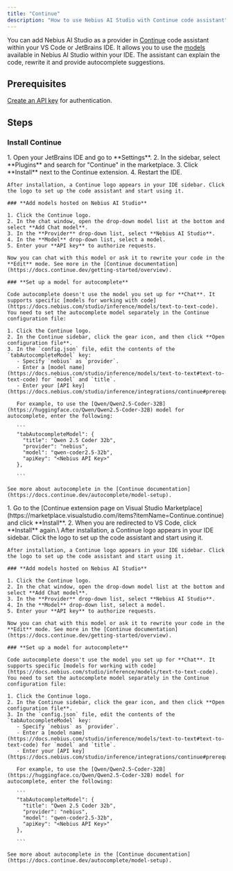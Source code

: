 ```yaml
---
title: "Continue"
description: "How to use Nebius AI Studio with Continue code assistant"
---
```


You can add Nebius AI Studio as a provider in [Continue](https://www.continue.dev/) code assistant within your VS Code or JetBrains IDE. It allows you to use the [models](https://docs.nebius.com/studio/inference/models/#model-list) available in Nebius AI Studio within your IDE. The assistant can explain the code, rewrite it and provide autocomplete suggestions.

## **Prerequisites**

[Create an API key](https://docs.nebius.com/studio/api/authentication) for authentication.

## **Steps**

### **Install Continue**

<Tabs>
  <Tab title="JetBrains IDE">
    1. Open your JetBrains IDE and go to **Settings**.
    2. In the sidebar, select **Plugins** and search for "Continue" in the marketplace.
    3. Click **Install** next to the Continue extension.
    4. Restart the IDE.

    After installation, a Continue logo appears in your IDE sidebar. Click the logo to set up the code assistant and start using it.

    ### **Add models hosted on Nebius AI Studio**

    1. Click the Continue logo.
    2. In the chat window, open the drop-down model list at the bottom and select **Add Chat model**.
    3. In the **Provider** drop-down list, select **Nebius AI Studio**.
    4. In the **Model** drop-down list, select a model.
    5. Enter your **API key** to authorize requests.

    Now you can chat with this model or ask it to rewrite your code in the **Edit** mode. See more in the [Continue documentation](https://docs.continue.dev/getting-started/overview).

    ### **Set up a model for autocomplete**

    Code autocomplete doesn't use the model you set up for **Chat**. It supports specific [models for working with code](https://docs.nebius.com/studio/inference/models/text-to-text-code). You need to set the autocomplete model separately in the Continue configuration file:

    1. Click the Continue logo.
    2. In the Continue sidebar, click the gear icon, and then click **Open configuration file**.
    3. In the `config.json` file, edit the contents of the `tabAutocompleteModel` key:
       - Specify `nebius` as `provider`.
       - Enter a [model name](https://docs.nebius.com/studio/inference/models/text-to-text#text-to-text-code) for `model` and `title`.
       - Enter your [API key](https://docs.nebius.com/studio/inference/integrations/continue#prerequisites).

       For example, to use the [Qwen/Qwen2.5-Coder-32B](https://huggingface.co/Qwen/Qwen2.5-Coder-32B) model for autocomplete, enter the following:

       ```
       "tabAutocompleteModel": {
         "title": "Qwen 2.5 Coder 32b",
         "provider": "nebius",
         "model": "qwen-coder2.5-32b",
         "apiKey": "<Nebius API Key>"
       },
       
       ```

    See more about autocomplete in the [Continue documentation](https://docs.continue.dev/autocomplete/model-setup).
  </Tab>
  <Tab title="VS Code">
    1. Go to the [Continue extension page on Visual Studio Marketplace](https://marketplace.visualstudio.com/items?itemName=Continue.continue) and click **Install**.
    2. When you are redirected to VS Code, click **Install** again.\
       After installation, a Continue logo appears in your IDE sidebar. Click the logo to set up the code assistant and start using it.

    After installation, a Continue logo appears in your IDE sidebar. Click the logo to set up the code assistant and start using it.

    ### **Add models hosted on Nebius AI Studio**

    1. Click the Continue logo.
    2. In the chat window, open the drop-down model list at the bottom and select **Add Chat model**.
    3. In the **Provider** drop-down list, select **Nebius AI Studio**.
    4. In the **Model** drop-down list, select a model.
    5. Enter your **API key** to authorize requests.

    Now you can chat with this model or ask it to rewrite your code in the **Edit** mode. See more in the [Continue documentation](https://docs.continue.dev/getting-started/overview).

    ### **Set up a model for autocomplete**

    Code autocomplete doesn't use the model you set up for **Chat**. It supports specific [models for working with code](https://docs.nebius.com/studio/inference/models/text-to-text-code). You need to set the autocomplete model separately in the Continue configuration file:

    1. Click the Continue logo.
    2. In the Continue sidebar, click the gear icon, and then click **Open configuration file**.
    3. In the `config.json` file, edit the contents of the `tabAutocompleteModel` key:
       - Specify `nebius` as `provider`.
       - Enter a [model name](https://docs.nebius.com/studio/inference/models/text-to-text#text-to-text-code) for `model` and `title`.
       - Enter your [API key](https://docs.nebius.com/studio/inference/integrations/continue#prerequisites).

       For example, to use the [Qwen/Qwen2.5-Coder-32B](https://huggingface.co/Qwen/Qwen2.5-Coder-32B) model for autocomplete, enter the following:

       ```
       "tabAutocompleteModel": {
         "title": "Qwen 2.5 Coder 32b",
         "provider": "nebius",
         "model": "qwen-coder2.5-32b",
         "apiKey": "<Nebius API Key>"
       },
       
       ```

    See more about autocomplete in the [Continue documentation](https://docs.continue.dev/autocomplete/model-setup).
  </Tab>
</Tabs>